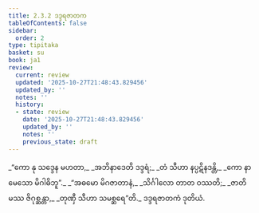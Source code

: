 ```yaml
---
title: 2.3.2 ဒဒ္ဒရဇာတက
tableOfContents: false
sidebar:
  order: 2
type: tipitaka
basket: su
book: ja1
review:
  current: review
  updated: '2025-10-27T21:48:43.829456'
  updated_by: ''
  notes: ''
  history:
  - state: review
    date: '2025-10-27T21:48:43.829456'
    updated_by: ''
    notes: ''
    previous_state: draft
---
```



<ReviewStatus review={frontmatter.review} showDetails={true} />

<HypothesisAnnotation frontmatter={frontmatter} />

<DynamicBreadcrumb />

<Division number="43" book="ja1" e="ch" v="22" p="43">

<Paragraph number="409" type="verses" book="ja1">
_“ကော နု သဒ္ဒေန မဟတာ,_  
_အဘိနာဒေတိ ဒဒ္ဒရံ;_  
_တံ သီဟာ နပ္ပဋိနဒန္တိ,_  
_ကော နာမေသော မိဂါဓိဘူ”._  

</Paragraph>

</Division>
<Division number="44" book="ja1" e="ch" v="22" p="43">

<Paragraph number="410" type="verses" book="ja1">
_“အဓမော မိဂဇာတာနံ,_  
_သိင်္ဂါလော တာတ ဝဿတိ;_  
_ဇာတိမဿ ဇိဂုစ္ဆန္တာ,_  
_တုဏှီ သီဟာ သမစ္ဆရေ”တိ._  


</Paragraph>
</Division>

<Paragraph number="411" type="center" book="ja1">
ဒဒ္ဒရဇာတကံ ဒုတိယံ.
</Paragraph>